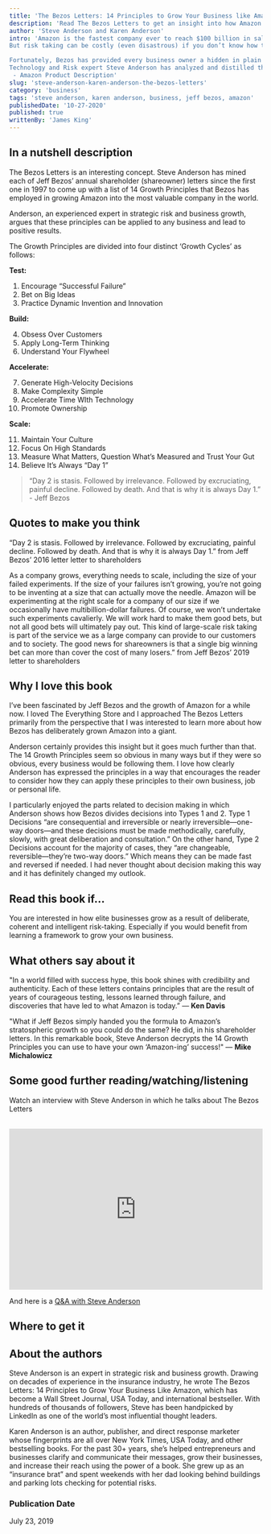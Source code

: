 ```yaml
---
title: 'The Bezos Letters: 14 Principles to Grow Your Business like Amazon'
description: 'Read The Bezos Letters to get an insight into how Amazon grew to become the most valuable company in the world, and how you can apply the same approach to you own life and business.'
author: 'Steve Anderson and Karen Anderson'
intro: 'Amazon is the fastest company ever to reach $100 billion in sales and they didn’t reach that landmark by staying in their comfort zone. Risk taking is the key that unlocked the door to growth at Amazon, but those risks were (and are) intentional, calculated, and strategic. Jeff Bezos, has always linked experimentation and failure with growth and success.
But risk taking can be costly (even disastrous) if you don’t know how to use it to your advantage. 

Fortunately, Bezos has provided every business owner a hidden in plain sight roadmap for how he grew Amazon through his Letter to Shareholders (or as he named them, share owners) that he has written annually for the past 20 years.
Technology and Risk expert Steve Anderson has analyzed and distilled these letters to reveal the key 14 Growth Principles that unlock the lessons, mindset, and steps Bezos has used to make Amazon the massive success it is today.
 - Amazon Product Description'
slug: 'steve-anderson-karen-anderson-the-bezos-letters'
category: 'business'
tags: 'steve anderson, karen anderson, business, jeff bezos, amazon'
publishedDate: '10-27-2020'
published: true
writtenBy: 'James King'
---
```



## In a nutshell description

The Bezos Letters is an interesting concept. Steve Anderson has mined each of Jeff Bezos’ annual shareholder (shareowner) letters since the first one in 1997 to come up with a list of 14 Growth Principles that Bezos has employed in growing Amazon into the most valuable company in the world. 

Anderson, an experienced expert in strategic risk and business growth, argues that these principles can be applied to any business and lead to positive results.

The Growth Principles are divided into four distinct ‘Growth Cycles’ as follows:

**Test:** 

1. Encourage “Successful Failure”
2. Bet on Big Ideas
3. Practice Dynamic Invention and Innovation

**Build:**

4. Obsess Over Customers
5. Apply Long-Term Thinking
6. Understand Your Flywheel

**Accelerate:**

7. Generate High-Velocity Decisions
8. Make Complexity Simple
9. Accelerate Time WIth Technology
10. Promote Ownership

**Scale:**

11. Maintain Your Culture
12. Focus On High Standards
13. Measure What Matters, Question What’s Measured and Trust Your Gut
14. Believe It’s Always “Day 1”

> “Day 2 is stasis. Followed by irrelevance. Followed by excruciating, painful decline. 
> Followed by death. And that is why it is always Day 1.” - Jeff Bezos

## Quotes to make you think

“Day 2 is stasis. Followed by irrelevance. Followed by excruciating, painful decline. Followed by death. And that is why it is always Day 1.” from Jeff Bezos’ 2016 letter letter to shareholders

As a company grows, everything needs to scale, including the size of your failed experiments. If the size of your failures isn’t growing, you’re not going to be inventing at a size that can actually move the needle. Amazon will be experimenting at the right scale for a company of our size if we occasionally have multibillion-dollar failures. Of course, we won’t undertake such experiments cavalierly. We will work hard to make them good bets, but not all good bets will ultimately pay out. This kind of large-scale risk taking is part of the service we as a large company can provide to our customers and to society. The good news for shareowners is that a single big winning bet can more than cover the cost of many losers.” from Jeff Bezos’ 2019 letter to shareholders

## Why I love this book

I’ve been fascinated by Jeff Bezos and the growth of Amazon for a while now. I loved The Everything Store and I approached The Bezos Letters primarily from the perspective that I was interested to learn more about how Bezos has deliberately grown Amazon into a giant. 

Anderson certainly provides this insight but it goes much further than that. The 14 Growth Principles seem so obvious in many ways but if they were so obvious, every business would be following them. I love how clearly Anderson has expressed the principles in a way that encourages the reader to consider how they can apply these principles to their own business, job or personal life. 

I particularly enjoyed the parts related to decision making in which Anderson shows how Bezos divides decisions into Types 1 and 2. Type 1 Decisions “are consequential and irreversible or nearly irreversible—one-way doors—and these decisions must be made methodically, carefully, slowly, with great deliberation and consultation.” On the other hand, Type 2 Decisions account for the majority of cases, they “are changeable, reversible—they’re two-way doors.” Which means they can be made fast and reversed if needed. I had never thought about decision making this way and it has definitely changed my outlook.


## Read this book if…

You are interested in how elite businesses grow as a result of deliberate, coherent and intelligent risk-taking. Especially if you would benefit from learning a framework to grow your own business.

## What others say about it

"In a world filled with success hype, this book shines with credibility and authenticity. Each of these letters contains principles that are the result of years of courageous testing, lessons learned through failure, and discoveries that have led to what Amazon is today.” — **Ken Davis**

"What if Jeff Bezos simply handed you the formula to Amazon’s stratospheric growth so you could do the same? He did, in his shareholder letters. In this remarkable book, Steve Anderson decrypts the 14 Growth Principles you can use to have your own ‘Amazon-ing’ success!" — **Mike Michalowicz**

## Some good further reading/watching/listening

Watch an interview with Steve Anderson in which he talks about The Bezos Letters

<br />
<iframe
  width="100%"
  height="320px"
  src="https://www.youtube.com/embed/Sn_Z1IG8_zk"
  frameBorder="0"
  allow="accelerometer; autoplay; encrypted-media; gyroscope; picture-in-picture"
  allowFullScreen
></iframe>

And here is a [Q&A with Steve Anderson](https://www.chisel.ai/blog/interview-with-steve-anderson)


## Where to get it

<AmazonCta
  bookSummary
  link="https://www.amazon.com/Bezos-Letters-Principles-Business-Amazon/dp/1642793329/ref=as_li_ss_tl?dchild=1&keywords=the+bezos+letter&qid=1603790301&sr=8-1&linkCode=ll1&tag=paperbacktrav-20&linkId=251c727bdb2ef89504457029308f0593&language=en_US"
/>


## About the authors

Steve Anderson is an expert in strategic risk and business growth. Drawing on decades of experience in the insurance industry, he wrote The Bezos Letters: 14 Principles to Grow Your Business Like Amazon, which has become a Wall Street Journal, USA Today, and international bestseller. With hundreds of thousands of followers, Steve has been handpicked by LinkedIn as one of the world’s most influential thought leaders.

Karen Anderson is an author, publisher, and direct response marketer whose fingerprints are all over New York Times, USA Today, and other bestselling books. For the past 30+ years, she’s helped entrepreneurs and businesses clarify and communicate their messages, grow their businesses, and increase their reach using the power of a book. She grew up as an “insurance brat” and spent weekends with her dad looking behind buildings and parking lots checking for potential risks.

### Publication Date

July 23, 2019
